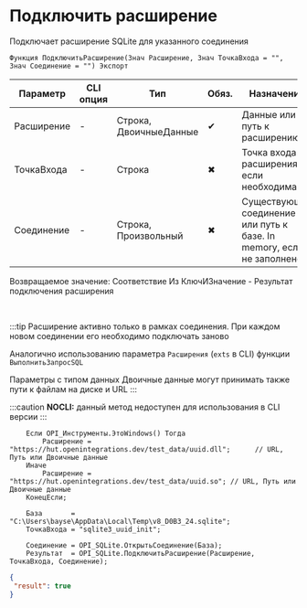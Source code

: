 ﻿---
sidebar_position: 5
description: Подключить расширение  и другие функции для работы с SQLite в Открытом пакете интеграций - бесплатной open-source библиотеке интеграций для 1С:Предприятие 8, OneScript и CLI
keywords: [1C, 1С, 1С:Предприятие, 1С:Предприятие 8.3, API, Интеграция, Сервисы, Обмен, OneScript, CLI, SQLite]
---


# Подключить расширение 
 Подключает расширение SQLite для указанного соединения



`Функция ПодключитьРасширение(Знач Расширение, Знач ТочкаВхода = "", Знач Соединение = "") Экспорт`

  | Параметр | CLI опция | Тип | Обяз. | Назначение |
  |-|-|-|-|-|
  | Расширение | - | Строка, ДвоичныеДанные | &#x2714; | Данные или путь к расширению |
  | ТочкаВхода | - | Строка | &#x2716; | Точка входа расширения, если необходима |
  | Соединение | - | Строка, Произвольный | &#x2716; | Существующее соединение или путь к базе. In memory, если не заполнено |

  
  Возвращаемое значение:   Соответствие Из КлючИЗначение - Результат подключения расширения

<br/>

:::tip
Расширение активно только в рамках соединения. При каждом новом соединении его необходимо подключать заново

Аналогично использованию параметра `Расширения` (`exts` в CLI) функции `ВыполнитьЗапросSQL`

Параметры с типом данных Двоичные данные могут принимать также пути к файлам на диске и URL
:::

:::caution
**NOCLI:** данный метод недоступен для использования в CLI версии
:::
<br/>



```bsl title="Пример использования для 1С:Предприятие/OneScript"
    Если OPI_Инструменты.ЭтоWindows() Тогда
        Расширение = "https://hut.openintegrations.dev/test_data/uuid.dll";      // URL, Путь или Двоичные данные
    Иначе
        Расширение = "https://hut.openintegrations.dev/test_data/uuid.so"; // URL, Путь или Двоичные данные
    КонецЕсли;

    База       = "C:\Users\bayse\AppData\Local\Temp\v8_D0B3_24.sqlite";
    ТочкаВхода = "sqlite3_uuid_init";

    Соединение = OPI_SQLite.ОткрытьСоединение(База);
    Результат  = OPI_SQLite.ПодключитьРасширение(Расширение, ТочкаВхода, Соединение);
```
    



```json title="Результат"
{
 "result": true
}
```
